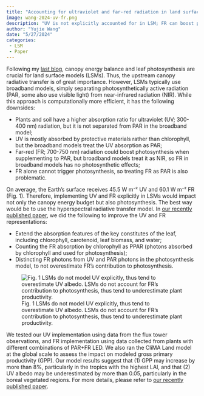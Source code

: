 ```yaml
---
title: "Accounting for ultraviolet and far-red radiation in land surface modeling"
image: wang-2024-uv-fr.png
description: "UV is not explicitly accounted for in LSM; FR can boost photosynthesis but LSMs typically treat it as NIR. How can we improve these?"
author: "Yujie Wang"
date: "5/27/2024"
categories:
 - LSM
 - Paper
---
```


Following my [last blog](https://silicormosia.github.io/blogs/papers/20240407/){target="_blank"}, canopy energy balance and leaf photosynthesis are crucial for land surface models (LSMs). Thus, the upstream canopy radiative transfer is of great importance. However, LSMs typically use broadband models, simply separating photosynthetically active radiation (PAR, some also use visible light) from near-infrared radiation (NIR). While this approach is computationally more efficient, it has the following downsides:

- Plants and soil have a higher absorption ratio for ultraviolet (UV; 300-400 nm) radiation, but it is not separated from PAR in the broadband model;
- UV is mostly absorbed by protective materials rather than chlorophyll, but the broadband models treat the UV absorption as PAR;
- Far-red (FR; 700-750 nm) radiation could boost photosynthesis when supplementing to PAR, but broadband models treat it as NIR, so FR in broadband models has no photosynthetic effects;
- FR alone cannot trigger photosynthesis, so treating FR as PAR is also problematic.

On average, the Earth's surface receives 45.5 W m⁻² UV and 60.1 W m⁻² FR (Fig. 1). Therefore, implementing UV and FR explicitly in LSMs would impact not only the canopy energy budget but also photosynthesis. The best way would be to use the hyperspectral radiative transfer model. In [our recently published paper](https://doi.org/10.1111/gcb.17346){target="_blank"}, we did the following to improve the UV and FR representations:

- Extend the absorption features of the key constitutes of the leaf, including chlorophyll, carotenoid, leaf biomass, and water;
- Counting the FR absorption by chlorophyll as PPAR (photons absorbed by chlorophyll and used for photosynthesis);
- Distincting FR photons from UV and PAR photons in the photosynthesis model, to not overestimate FR's contribution to photosynthesis.

![Fig. 1 LSMs do not model UV explicitly, thus tend to overestimate UV albedo. LSMs do not account for FR's contribution to photosynthesis, thus tend to underestimate plant productivity.](wang-2024-uv-fr-highlight.png)

We tested our UV implementation using data from the flux tower observations, and FR implementation using data collected from plants with different combinations of PAR+FR LED. We also ran the CliMA Land model at the global scale to assess the impact on modeled gross primary productivity (GPP). Our model results suggest that (1) GPP may increase by more than 8%, particularly in the tropics with the highest LAI, and that (2) UV albedo may be underestimated by more than 0.05, particularly in the boreal vegetated regions. For more details, please refer to [our recently published paper](https://doi.org/10.1111/gcb.17346){target="_blank"}.
